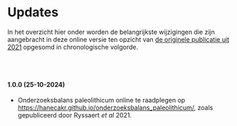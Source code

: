 # Updates {-}

In het overzicht hier onder worden de belangrijkste wijzigingen die zijn aangebracht in deze online versie ten opzicht van [de originele publicatie uit 2021](https://doi.org/10.55465/FTOD7030) opgesomd in chronologische volgorde.

<br/>
<br/>


#### 1.0.0 (25-10-2024)

- Onderzoeksbalans paleolithicum online te raadplegen op <https://hanecakr.github.io/onderzoeksbalans_paleolithicum/>, zoals gepubliceerd door Ryssaert *et al* 2021.

